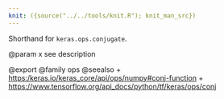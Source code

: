 ```yaml
---
knit: ({source("../../tools/knit.R"); knit_man_src})
---
```

Shorthand for `keras.ops.conjugate`.

@param x see description

@export
@family ops
@seealso
+ <https:/keras.io/keras_core/api/ops/numpy#conj-function>
+ <https://www.tensorflow.org/api_docs/python/tf/keras/ops/conj>
